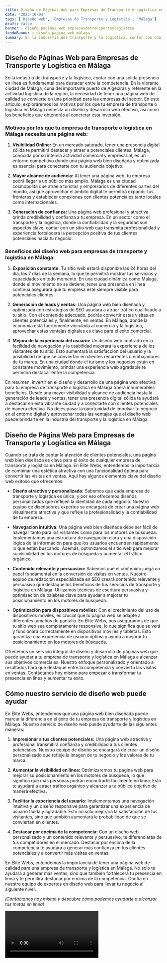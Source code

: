 ```yaml
---
title: Diseño de Páginas Web para Empresas de Transporte y Logística en Málaga
date: '2023-10-04'
tags: ['Diseño web', 'Empresas de Transporte y Logística', 'Málaga']
draft: false
banner : diseño_paginas_web_empresasdetransporteylogística
fondoBanner : diseño_pagina_web_málaga
summary: En la industria del transporte y la logística, contar con una sólida presencia en línea es fundamental para destacar entre la competencia. En la vibrante ciudad de Málaga, cuna del importante puerto de Algeciras y referente en la actividad logística de la región, la necesidad de tener una página web de calidad se convierte en una prioridad para las empresas del sector. En este artículo, exploraremos los motivos por los que tu empresa de transporte o logística en Málaga necesita un diseño y desarrollo web efectivo, así como los beneficios que obtendrás al concretar esta inversión.
---
```


## Diseño de Páginas Web para Empresas de Transporte y Logística en Málaga

En la industria del transporte y la logística, contar con una sólida presencia en línea es fundamental para destacar entre la competencia. En la vibrante ciudad de Málaga, cuna del importante puerto de Algeciras y referente en la actividad logística de la región, la necesidad de tener una página web de calidad se convierte en una prioridad para las empresas del sector. En este artículo, exploraremos los motivos por los que tu empresa de transporte o logística en Málaga necesita un diseño y desarrollo web efectivo, así como los beneficios que obtendrás al concretar esta inversión.

### Motivos por los que tu empresa de transporte o logística en Málaga necesita una página web:

1. **Visibilidad Online:** En un mercado saturado, tener una presencia digital sólida te permitirá destacar y atraer a potenciales clientes. Málaga, conocida por su intensa actividad comercial y empresarial, es un entorno competitivo donde una página web bien diseñada y optimizada es esencial para conectarte con tu audiencia objetivo.

2. **Mayor alcance de audiencia:** Al tener una página web, tu empresa podrá llegar a un público más amplio. Málaga es una ciudad cosmopolita que atrae a turistas y empresarios de diferentes partes del mundo, así que aprovechar el ámbito digital te permitirá expandir tus fronteras y establecer conexiones con clientes potenciales tanto locales como internacionales.

3. **Generación de confianza:** Una página web profesional y atractiva brinda credibilidad y confianza a tu empresa. En un sector como el transporte y la logística, donde la confiabilidad y la seguridad son aspectos clave, contar con un sitio web que transmita profesionalidad y experiencia fortalecerá la percepción positiva de tus clientes potenciales hacia tu negocio.

### Beneficios del diseño web para empresas de transporte y logística en Málaga:

1. **Exposición constante:** Tu sitio web estará disponible las 24 horas del día, los 7 días de la semana, lo que te permitirá mostrar tus servicios y capacidades en todo momento. En una ciudad dinámica como Málaga, donde el movimiento no se detiene, tener una presencia en línea continua asegurará que tu empresa esté siempre visible para potenciales clientes.

2. **Generación de leads y ventas:** Una página web bien diseñada y optimizada con estrategias de SEO ayudará a atraer tráfico cualificado a tu sitio. Con el contenido adecuado, podrás convertir estas visitas en clientes potenciales y, finalmente, en ventas. En Málaga, donde la economía está fuertemente vinculada al comercio y la logística, aprovechar estas ventajas digitales es clave para el éxito comercial.

3. **Mejora de la experiencia del usuario:** Un diseño web centrado en la facilidad de navegación y la usabilidad mejorará la experiencia de los visitantes de tu sitio. Esto aumentará la satisfacción del usuario y la posibilidad de que se conviertan en clientes recurrentes o embajadores de tu marca. En una ciudad donde el turismo y los negocios están en constante movimiento, brindar una experiencia web agradable te permitirá destacar entre la competencia.

En resumen, invertir en el diseño y desarrollo de una página web efectiva para tu empresa de transporte o logística en Málaga traerá innumerables beneficios. Desde una mayor visibilidad y alcance de audiencia hasta la generación de leads y ventas, tener una presencia digital sólida te ayudará a destacar en esta vibrante ciudad y a conectarte con clientes potenciales de manera efectiva. No dejes pasar la oportunidad de impulsar tu negocio en el entorno digital y aprovechar todas las ventajas que el diseño web puede brindarte en la industria del transporte y la logística en Málaga.

<GifSeo />

<Cta />

## Diseño de Página Web para Empresas de Transporte y Logística en Málaga

Cuando se trata de captar la atención de clientes potenciales, una página web bien diseñada es clave para el éxito de cualquier empresa de transporte y logística en Málaga. En Élite Webs, entendemos la importancia de combinar una estética atractiva con una funcionalidad óptima para convertir las visitas en ventas. Aquí hay algunos elementos clave del diseño web exitoso que ofrecemos:

- **Diseño atractivo y personalizado:** Sabemos que cada empresa de transporte y logística es única, y por eso ofrecemos diseños personalizados que reflejen la identidad de cada negocio. Nuestro equipo de diseñadores expertos se encargará de crear una página web visualmente atractiva y que refleje la profesionalidad y la confiabilidad de tu empresa.

- **Navegación intuitiva:** Una página web bien diseñada debe ser fácil de navegar tanto para los visitantes como para los motores de búsqueda. Implementamos una estructura de navegación clara y una disposición lógica de la información para que los usuarios encuentren rápidamente lo que están buscando. Además, optimizamos el sitio web para mejorar su visibilidad en los motores de búsqueda y aumentar el tráfico orgánico.

- **Contenido relevante y persuasivo:** Sabemos que el contenido juega un papel fundamental en la conversión de visitas en ventas. Nuestro equipo de redacción especializada en SEO creará contenido relevante y persuasivo que destaque los beneficios de tus servicios de transporte y logística en Málaga. Utilizamos técnicas de escritura persuasiva y optimización de palabras clave para ayudar a mejorar tu posicionamiento en los motores de búsqueda.

- **Optimización para dispositivos móviles:** Con el crecimiento del uso de dispositivos móviles, es crucial que tu página web se adapte a diferentes tamaños de pantalla. En Élite Webs, nos aseguramos de que tu sitio web sea completamente responsive, lo que significa que se verá y funcionará correctamente en dispositivos móviles y tabletas. Esto garantiza una experiencia de usuario óptima y ayuda a mejorar tu posicionamiento en los motores de búsqueda.

Ofrecemos un servicio integral de diseño y desarrollo de páginas web que puede ayudar a tu empresa de transporte y logística en Málaga a alcanzar sus objetivos comerciales. Nuestro enfoque personalizado y orientado a resultados hará que destaque entre la competencia y convierta las visitas en ventas. Contáctanos hoy mismo para empezar a transformar tu presencia en línea y aumentar tu éxito.

## Cómo nuestro servicio de diseño web puede ayudar

En Élite Webs, entendemos que una página web bien diseñada puede marcar la diferencia en el éxito de tu empresa de transporte y logística en Málaga. Nuestro servicio de diseño web puede ayudarte de las siguientes maneras:

1. **Impresionar a tus clientes potenciales:** Una página web atractiva y profesional transmitirá confianza y credibilidad a tus clientes potenciales. Nuestro equipo de diseño se encargará de crear un diseño personalizado que refleje la imagen de tu negocio y los valores de tu marca.

2. **Aumentar la visibilidad en línea:** Optimizaremos tu página web para mejorar su posicionamiento en los motores de búsqueda, lo que significa que más personas podrán encontrarte fácilmente en línea. Esto te ayudará a atraer tráfico orgánico y alcanzar a tu público objetivo de manera efectiva.

3. **Facilitar la experiencia del usuario:** Implementamos una navegación intuitiva y un diseño responsive para garantizar una experiencia de usuario fluida y agradable. Esto no solo mejorará la satisfacción de tus visitantes, sino que también aumentará la probabilidad de que se conviertan en clientes.

4. **Destacar por encima de la competencia:** Con un diseño web personalizado y un contenido relevante y persuasivo, te diferenciarás de tus competidores en el mercado. Destacar por encima de la competencia te ayudará a generar más confianza en tus clientes potenciales y a convertir más visitas en ventas.

En Élite Webs, entendemos la importancia de tener una página web de calidad para una empresa de transporte y logística en Málaga. No solo te ayudará a generar más ventas, sino que también fortalecerá tu presencia en línea y te permitirá destacar por encima de la competencia. Confía en nuestro equipo de expertos en diseño web para llevar tu negocio al siguiente nivel.

*¡Contáctanos hoy mismo y descubre cómo podemos ayudarte a alcanzar tus metas en línea!*

<Video />

<CtaBot job='Empresas de Transporte y Logística' city='Málaga'/>

<Gmaps query='Málaga+españa+maps' />